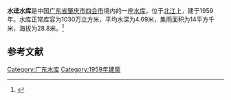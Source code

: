 {{Infobox Reservoir 
|name = 水迳水库
|nickname = 
|image = 
|image_caption = 
|map = 
|map_caption = 
|pushpin_map = 
|pushpin_map_caption = 
|code = 
|class = 
|location_of_reservoir = [[广东省|广东省]][[肇庆市|肇庆市]][[四会市|四会市]]
|location_of_dam = 
|inflow = 
|outflow = 
|catchment_area = 14
|reservoir_area = 
|mean_depth = 4.69
|maximum_depth = 
|flood_level = 
|normal_water_level = 
|dead_water_level = 
|water_quality = 
|island = 
|maximum_storage_capacity = 
|normal_storage_capacity = 1030万
|dead_storage_capacity = 
|type_of_dam = 
|elevation_of_dam = 
|height_of_dam = 
|length_of_dam = 
|width_of_dam = 
|installed_capacity = 
|irrigated_area =
|start = 
|complete = 1959年
|cost = 
|emigrate = 
|latd = 
|latm = 
|lats = 
|latNS = 
|longd = 
|longm = 
|longs = 
|longEW = 
|website = 
|footnotes = 
}}
'''水迳水库'''是中国[[广东省|广东省]][[肇庆市|肇庆市]][[四会市|四会市]]境内的一座[[水库|水库]]，位于[[北江|北江]]上，建于1959年。水库正常库容为1030万立方米，平均水深为4.69米，集雨面积为14平方千米，海拔为28.8米。<ref>{{cite web|url=http://brim.ihb.ac.cn/12/CN/12.asp |title=中国大中型水库基本特征数据库 |work=中国生物多样性信息系统内陆水体生物学分部 |deadurl=yes |archiveurl=https://web.archive.org/web/20120402061833/http://brim.ihb.ac.cn/12/CN/12.asp |archivedate=2012-04-02 }}</ref>
== 参考文献 ==
{{Reflist}}

{{广东小作品}}

[[Category:广东水库|Category:广东水库]]
[[Category:1959年建築|Category:1959年建築]]